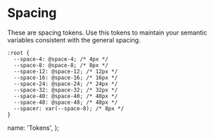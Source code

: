 # Spacing

These are spacing tokens. Use this tokens to maintain your semantic variables consistent with the general spacing.

```
:root {
  --space-4: @space-4; /* 4px */
  --space-8: @space-8; /* 8px */
  --space-12: @space-12; /* 12px */
  --space-16: @space-16; /* 16px */
  --space-24: @space-24; /* 24px */
  --space-32: @space-32; /* 32px */
  --space-40: @space-40; /* 40px */
  --space-48: @space-48; /* 48px */
  --spacer: var(--space-8); /* 8px */
}
```

  name: 'Tokens',
};
